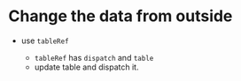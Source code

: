 
# Change the data from outside

<Case />

- use `tableRef`

  - `tableRef` has ``dispatch`` and ``table``
  - update table and dispatch it.

